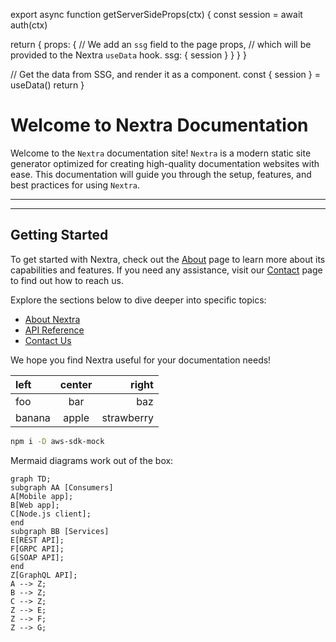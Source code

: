 
export async function getServerSideProps(ctx) {
  const session = await auth(ctx)

return {
      props: {
        // We add an `ssg` field to the page props,
        // which will be provided to the Nextra `useData` hook.
        ssg: {
          session
        }
      }
    }
}

  // Get the data from SSG, and render it as a component.
  const { session } = useData()
  return <LoginOrUserInfo session={session}/>
}

# Welcome to Nextra Documentation

Welcome to the `Nextra` documentation site! 
`Nextra` is a modern static site generator 
optimized for creating high-quality documentation websites with ease. 
This documentation will guide you through the setup, 
features, and best practices for using `Nextra`.

---

<Info/>

---

## Getting Started

To get started with Nextra, check out the [About](about) page 
to learn more about its capabilities and features. 
If you need any assistance, visit our [Contact](contact) page 
to find out how to reach us.

Explore the sections below to dive deeper into specific topics:
- [About Nextra](about)
- [API Reference](reference_api)
- [Contact Us](contact)

We hope you find Nextra useful for your documentation needs!

| left   | center |      right |
| :----- | :----: | ---------: |
| foo    |  bar   | baz        |
| banana | apple  | strawberry |

```sh npm2yarn
npm i -D aws-sdk-mock
```

Mermaid diagrams work out of the box:

```mermaid
graph TD;
subgraph AA [Consumers]
A[Mobile app];
B[Web app];
C[Node.js client];
end
subgraph BB [Services]
E[REST API];
F[GRPC API];
G[SOAP API];
end
Z[GraphQL API];
A --> Z;
B --> Z;
C --> Z;
Z --> E;
Z --> F;
Z --> G;
```

